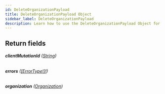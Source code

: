 ```yaml
---
id: DeleteOrganizationPayload
title: DeleteOrganizationPayload Object
sidebar_label: DeleteOrganizationPayload
description: Learn how to use the DeleteOrganizationPayload Object for 's API.
---
```


## Return fields

###### <b>clientMutationId</b> ([String](api/schema/scalar/String.mdx))

###### <b>errors</b> ([[ErrorType!]!](api/schema/object/ErrorType.mdx))

###### <b>organization</b> ([Organization](api/schema/object/Organization.mdx))
